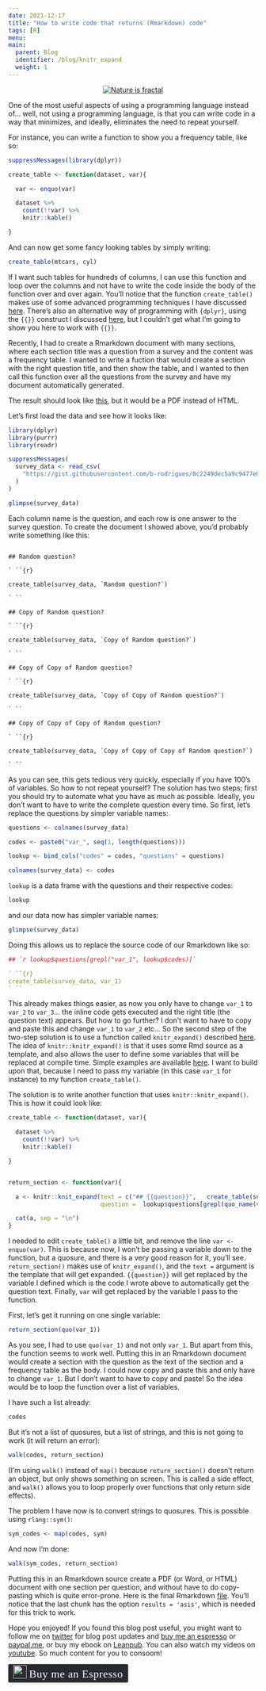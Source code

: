 ```yaml
---
date: 2021-12-17
title: "How to write code that returns (Rmarkdown) code"
tags: [R]
menu:
main:
  parent: Blog
  identifier: /blog/knitr_expand
  weight: 1
---
```



<div style="text-align:center;">
<a href="https://en.wikipedia.org/wiki/Fractal">
<img src="/img/fractal_doge.gif" title = "Nature is fractal"></a>
</div>


One of the most useful aspects of using a programming language instead of... well, not using a programming language,
is that you can write code in a way that minimizes, and ideally, eliminates the need to repeat yourself.

For instance, you can write a function to show you a frequency table, like so:

```r
suppressMessages(library(dplyr))

create_table <- function(dataset, var){

  var <- enquo(var)

  dataset %>%
    count(!!var) %>%
    knitr::kable()

}

```

And can now get some fancy looking tables by simply writing:

```r
create_table(mtcars, cyl)
```

If I want such tables for hundreds of columns, I can use this function and loop over the columns and
not have to write the code inside the body of the function over and over again. You’ll notice that
the function `create_table()` makes use of some advanced programming techniques I have discussed
[here](https://www.brodrigues.co/blog/2016-07-18-data-frame-columns-as-arguments-to-dplyr-functions/).
There’s also an alternative way of programming with `{dplyr}`, using the `{{}}` construct I
discussed [here](https://www.brodrigues.co/blog/2019-06-20-tidy_eval_saga/), but I couldn’t get
what I’m going to show you here to work with `{{}}`.

Recently, I had to create a Rmarkdown document with many sections, where each section title was
a question from a survey and the content was a frequency table. I wanted to write a fuction that
would create a section with the right question title, and then show the table, and I wanted to 
then call this function over all the questions from the survey and have my document automatically
generated. 

The result should look like [this](https://dazzling-thompson-964d5b.netlify.app/), 
but it would be a PDF instead of HTML.

Let’s first load the data and see how it looks like:

```r
library(dplyr)
library(purrr)
library(readr)

suppressMessages(
  survey_data <- read_csv(
    "https://gist.githubusercontent.com/b-rodrigues/0c2249dec5a9c9477e0d1ad9964a1340/raw/873bcc7532b8bad613235f029884df1d0b947c90/survey_example.csv"
  )
)

glimpse(survey_data)

```

Each column name is the question, and each row is one answer to the survey question.
To create the document I showed above, you'd probably write something like this:

```

## Random question?

` ``{r}

create_table(survey_data, `Random question?`)

` ``

## Copy of Random question?

` ``{r}

create_table(survey_data, `Copy of Random question?`)

` ``

## Copy of Copy of Random question?

` ``{r}

create_table(survey_data, `Copy of Copy of Random question?`)

` ``

## Copy of Copy of Copy of Random question?

` ``{r}

create_table(survey_data, `Copy of Copy of Copy of Random question?`)

` ``

```

As you can see, this gets tedious very quickly, especially if you have 100’s of variables. So 
how to not repeat yourself? The solution has two steps; first you should try to automate what you
have as much as possible. Ideally, you don’t want to have to write the complete question every
time. So first, let’s replace the questions by simpler variable names:

```r
questions <- colnames(survey_data)

codes <- paste0("var_", seq(1, length(questions)))

lookup <- bind_cols("codes" = codes, "questions" = questions)

colnames(survey_data) <- codes

```

`lookup` is a data frame with the questions and their respective codes:

```r
lookup
```

and our data now has simpler variable names:

```r
glimpse(survey_data)
```

Doing this allows us to replace the source code of our Rmarkdown like so:

```r

## `r lookup$questions[grepl("var_1", lookup$codes)]`

` ``{r}
create_table(survey_data, var_1)
` ``

```

This already makes things easier, as now you only have to change `var_1` to `var_2` to `var_3`...
the inline code gets executed and the right title (the question text) appears. But how to go
further? I don’t want to have to copy and paste this and change `var_1` to `var_2` etc... So the
second step of the two-step solution is to use a function called `knitr_expand()` described
[here](https://bookdown.org/yihui/rmarkdown-cookbook/knit-expand.html). The idea of
`knitr::knitr_expand()` is that it uses some Rmd source as a template, and also allows the user to define
some variables that will be replaced at compile time. Simple examples are available
[here](https://cran.r-project.org/web/packages/knitr/vignettes/knit_expand.html). I want to build
upon that, because I need to pass my variable (in this case `var_1` for instance) to my function
`create_table()`.

The solution is to write another function that uses `knitr::knitr_expand()`. This is how
it could look like:

```r
create_table <- function(dataset, var){

  dataset %>%
    count(!!var) %>%
    knitr::kable()

}


return_section <- function(var){

  a <- knitr::knit_expand(text = c("## {{question}}",   create_table(survey_data, var)),
                          question =  lookup$questions[grepl(quo_name(var), lookup$codes)])

  cat(a, sep = "\n")
}

```

I needed to edit `create_table()` a little bit, and remove the line `var <- enquo(var)`. This
is because now, I won’t be passing a variable down to the function, but a quosure, and there is
a very good reason for it, you’ll see. `return_section()` makes use of `knitr_expand()`, 
and the `text = ` argument is the template that will get expanded. `{{question}}` will get 
replaced by the variable I defined which is the code I wrote above to automatically get the 
question text. Finally, `var` will get replaced by the variable I pass to the function.

First, let’s get it running on one single variable:

```r
return_section(quo(var_1))
```

As you see, I had to use `quo(var_1)` and not only `var_1`. But apart from this, the function seems
to work well. Putting this in an Rmarkdown document would create a section with the question as 
the text of the section and a frequency table as the body. I could now copy and paste this and
only have to change `var_1`. But I don’t want to have to copy and paste! So the idea would be 
to loop the function over a list of variables.

I have such a list already:

```r
codes
```

But it’s not a list of quosures, but a list of strings, and this is not going to work (it will
return an error):

```r
walk(codes, return_section)
```

(I’m using `walk()` instead of `map()` because `return_section()` doesn’t return an object, but only
shows something on screen. This is called a side effect, and `walk()` allows you to loop properly
over functions that only return side effects).

The problem I have now is to convert strings to quosures. This is possible using `rlang::sym()`:

```r
sym_codes <- map(codes, sym)
```

And now I’m done:

```r
walk(sym_codes, return_section)
```

Putting this in an Rmarkdown source create a PDF (or Word, or HTML) document with one section per 
question, and without have to do copy-pasting which is quite error-prone. Here is the final
Rmarkdown [file](https://gist.github.com/b-rodrigues/843011bb863f27a8fe7f299e13eb4491). You'll 
notice that the last chunk has the option `results = 'asis'`, which is needed for this trick
to work.


Hope you enjoyed! If you found this blog post useful, you might want to follow 
me on [twitter](https://www.twitter.com/brodriguesco) for blog post updates and 
[buy me an espresso](https://www.buymeacoffee.com/brodriguesco) or [paypal.me](https://www.paypal.me/brodriguesco), or buy my ebook on [Leanpub](https://leanpub.com/modern_tidyverse).
You can also watch my videos on [youtube](https://www.youtube.com/c/BrunoRodrigues1988/).
So much content for you to consoom!

<style>.bmc-button img{width: 27px !important;margin-bottom: 1px !important;box-shadow: none !important;border: none !important;vertical-align: middle !important;}.bmc-button{line-height: 36px !important;height:37px !important;text-decoration: none !important;display:inline-flex !important;color:#ffffff !important;background-color:#272b30 !important;border-radius: 3px !important;border: 1px solid transparent !important;padding: 1px 9px !important;font-size: 22px !important;letter-spacing:0.6px !important;box-shadow: 0px 1px 2px rgba(190, 190, 190, 0.5) !important;-webkit-box-shadow: 0px 1px 2px 2px rgba(190, 190, 190, 0.5) !important;margin: 0 auto !important;font-family:'Cookie', cursive !important;-webkit-box-sizing: border-box !important;box-sizing: border-box !important;-o-transition: 0.3s all linear !important;-webkit-transition: 0.3s all linear !important;-moz-transition: 0.3s all linear !important;-ms-transition: 0.3s all linear !important;transition: 0.3s all linear !important;}.bmc-button:hover, .bmc-button:active, .bmc-button:focus {-webkit-box-shadow: 0px 1px 2px 2px rgba(190, 190, 190, 0.5) !important;text-decoration: none !important;box-shadow: 0px 1px 2px 2px rgba(190, 190, 190, 0.5) !important;opacity: 0.85 !important;color:#82518c !important;}</style><link href="https://fonts.googleapis.com/css?family=Cookie" rel="stylesheet"><a class="bmc-button" target="_blank" href="https://www.buymeacoffee.com/brodriguesco"><img src="https://www.buymeacoffee.com/assets/img/BMC-btn-logo.svg" alt="Buy me an Espresso"><span style="margin-left:5px">Buy me an Espresso</span></a>
